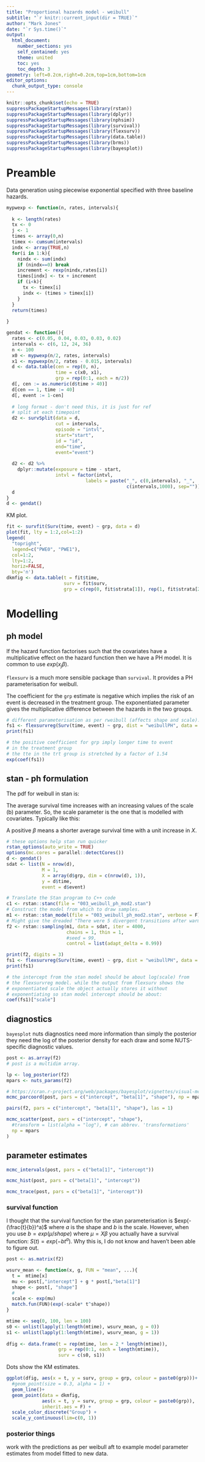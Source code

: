 ```yaml
---
title: "Proportional hazards model - weibull"
subtitle: "`r knitr::current_input(dir = TRUE)`"
author: "Mark Jones"
date: "`r Sys.time()`"
output:
  html_document:
    number_sections: yes
    self_contained: yes
    theme: united
    toc: yes
    toc_depth: 3
geometry: left=0.2cm,right=0.2cm,top=1cm,bottom=1cm
editor_options:
  chunk_output_type: console
---
```



```r
knitr::opts_chunk$set(echo = TRUE)
suppressPackageStartupMessages(library(rstan))
suppressPackageStartupMessages(library(dplyr))
suppressPackageStartupMessages(library(nphsim))
suppressPackageStartupMessages(library(survival))
suppressPackageStartupMessages(library(flexsurv))
suppressPackageStartupMessages(library(data.table))
suppressPackageStartupMessages(library(brms))
suppressPackageStartupMessages(library(bayesplot))
```

# Preamble

Data generation using piecewise exponential specified with three baseline hazards.

```r
mypwexp <- function(n, rates, intervals){
  
  k <- length(rates)
  tx <- 0
  j <- 1
  times <- array(0,n)
  timex <- cumsum(intervals)
  indx <- array(TRUE,n)
  for(i in 1:k){
    nindx <- sum(indx)
    if (nindx==0) break
    increment <- rexp(nindx,rates[i])
    times[indx] <- tx + increment
    if (i<k){
      tx <- timex[i]
      indx <- (times > timex[i])
    }
  }
  return(times)
  
}

gendat <- function(){
  rates <- c(0.05, 0.04, 0.03, 0.03, 0.02)
  intervals <- c(6, 12, 24, 36)
  n <- 100
  x0 <- mypwexp(n/2, rates, intervals)
  x1 <- mypwexp(n/2, rates - 0.015, intervals)
  d <- data.table(cen = rep(0, n), 
                  time = c(x0, x1),
                  grp = rep(0:1, each = n/2))
  d[, cen := as.numeric(d$time > 40)]
  d[cen == 1, time := 40]
  d[, event := 1-cen]
  
  # long format - don't need this, it is just for ref
  # split at each timepoint 
  d2 <- survSplit(data = d, 
                  cut = intervals, 
                  episode = "intvl",
                  start="start", 
                  id = "id", 
                  end="time", 
                  event="event")
  
  d2 <- d2 %>%
    dplyr::mutate(exposure = time - start,
                  intvl = factor(intvl,  
                             labels = paste("_", c(0,intervals), "_", 
                                            c(intervals,1000), sep="")))
  d
}
d <- gendat()
```

KM plot. 

```r
fit <- survfit(Surv(time, event) ~ grp, data = d)
plot(fit, lty = 1:2,col=1:2)
legend(
  "topright",
  legend=c("PWE0", "PWE1"),
  col=1:2,
  lty=1:2,
  horiz=FALSE,
  bty='n')
dkmfig <- data.table(t = fit$time,
                     surv = fit$surv,
                     grp = c(rep(0, fit$strata[1]), rep(1, fit$strata[2])))
```


# Modelling

## ph model

If the hazard function factorises such that the covariates have a multiplicative effect on the hazard function then we have a PH model. It is common to use $exp(x_j \beta)$.

\begin{aligned}
h(t_j) &= h_0(t)g(x_j) \\
 &= h_0(t) exp(x_j \beta)
\end{aligned}

`flexsurv` is a much more sensible package than `survival`. It provides a PH parameterisation for weibull.

The coefficient for the `grp` estimate is negative which implies the risk of an event is decreased in the treatment group. The exponentiated parameter gives the multiplicative difference between the hazards in the two groups.

```r

# different parameterisation as per rweibull (affects shape and scale).
fs1 <- flexsurvreg(Surv(time, event) ~ grp, dist = "weibullPH", data = d)
print(fs1)

# the positive coefficient for grp imply longer time to event
# in the treatment group 
# the tte in the trt group is stretched by a factor of 1.54
exp(coef(fs1))
```


## stan - ph formulation

The pdf for weibull in stan is:

\begin{aligned}
f(t) = (a/b)(t/b)^{a-1}exp(-(t/b)^a)
\end{aligned}

The average survival time increases with an increasing values of the scale (b) parameter. So, the scale parameter is the one that is modelled with covariates. Typically like this:

\begin{aligned}
b_i = exp(-\frac{\mu + X_i'\beta}{b})
\end{aligned}

A positive $\beta$ means a shorter average survival time with a unit increase in $X$. 

```r
# these options help stan run quicker
rstan_options(auto_write = TRUE)
options(mc.cores = parallel::detectCores())
d <- gendat()
sdat <- list(N = nrow(d), 
             M = 1,
             X = array(d$grp, dim = c(nrow(d), 1)), 
             y = d$time,
             event = d$event)

# Translate the Stan program to C++ code
c1 <- rstan::stanc(file = "003_weibull_ph_mod2.stan") 
# Construct the model from which to draw samples.
m1 <- rstan::stan_model(file = "003_weibull_ph_mod2.stan", verbose = F) 
# Might give the dreaded "There were 5 divergent transitions after warmup" wanring.
f2 <- rstan::sampling(m1, data = sdat, iter = 4000, 
                      chains = 1, thin = 1,
                      #seed = 99,
                      control = list(adapt_delta = 0.99))

print(f2, digits = 3)
fs1 <- flexsurvreg(Surv(time, event) ~ grp, dist = "weibullPH", data = d)
print(fs1)

# the intercept from the stan model should be about log(scale) from
# the flexsurvreg model. while the output from flexsurv shows the 
# exponentiated scale the object actually stores it without 
# exponentiating so stan model intercept should be about:
coef(fs1)["scale"]
```

## diagnostics

`bayesplot`  nuts diagnostics need more information than simply the posterior they need the log of the posterior density for each draw and some NUTS-specific diagnostic values.

```r
post <- as.array(f2)
# post is a multidim array.

lp <- log_posterior(f2)
mpars <- nuts_params(f2)

# https://cran.r-project.org/web/packages/bayesplot/vignettes/visual-mcmc-diagnostics.html#divergent-transitions
mcmc_parcoord(post, pars = c("intercept", "beta[1]", "shape"), np = mpars)

pairs(f2, pars = c("intercept", "beta[1]", "shape"), las = 1)

mcmc_scatter(post, pars = c("intercept", "shape"), 
  #transform = list(alpha = "log"), # can abbrev. 'transformations'
  np = mpars
)
```

## parameter estimates

```r
mcmc_intervals(post, pars = c("beta[1]", "intercept"))
```

```r
mcmc_hist(post, pars = c("beta[1]", "intercept"))
```

```r
mcmc_trace(post, pars = c("beta[1]", "intercept"))
```

### survival function

I thought that the survival function for the stan parameterisation is $exp(-(\frac{t}{b})^a)$ where $a$ is the shape and $b$ is the scale. However, when you use $b = exp(\mu/shape)$ where $\mu = X\beta$ you actually have a survival function: $S(t) = exp(-b t^a)$. Why this is, I do not know and haven't been able to figure out.

```r
post <- as.matrix(f2)

wsurv_mean <- function(x, g, FUN = "mean", ...){
  t =  mtime[x]
  mu <- post[,"intercept"] + g * post[,"beta[1]"]
  shape <- post[, "shape"]
  # 
  scale <- exp(mu)
  match.fun(FUN)(exp(-scale* t^shape))
}

mtime <- seq(0, 100, len = 100)  
s0 <- unlist(lapply(1:length(mtime), wsurv_mean, g = 0))
s1 <- unlist(lapply(1:length(mtime), wsurv_mean, g = 1))
  
dfig <- data.frame(t = rep(mtime, len = 2 * length(mtime)),
                   grp = rep(0:1, each = length(mtime)),
                   surv = c(s0, s1))  

```



Dots show the KM estimates.

```r
ggplot(dfig, aes(x = t, y = surv, group = grp, colour = paste0(grp)))+
  #geom_point(size = 0.3, alpha = 1) +
  geom_line()+
  geom_point(data = dkmfig,
             aes(x = t, y = surv, group = grp, colour = paste0(grp)),
             inherit.aes = F) +
  scale_color_discrete("Group") +
  scale_y_continuous(lim=c(0, 1))
```




### posterior things

work with the predictions as per weibull aft to example model parameter estimates from model fitted to new data.

```r

```



